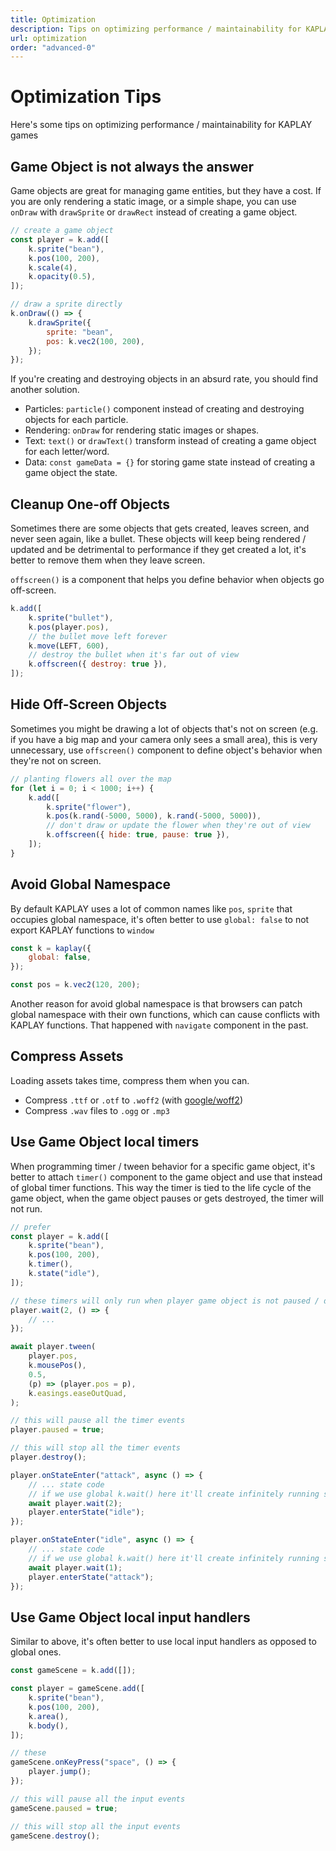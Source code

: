 ```yaml
---
title: Optimization
description: Tips on optimizing performance / maintainability for KAPLAY games.
url: optimization
order: "advanced-0"
---
```



# Optimization Tips

Here's some tips on optimizing performance / maintainability for KAPLAY games

## Game Object is not always the answer

Game objects are great for managing game entities, but they have a cost. If you
are only rendering a static image, or a simple shape, you can use `onDraw` with
`drawSprite` or `drawRect` instead of creating a game object.

```js
// create a game object
const player = k.add([
    k.sprite("bean"),
    k.pos(100, 200),
    k.scale(4),
    k.opacity(0.5),
]);

// draw a sprite directly
k.onDraw(() => {
    k.drawSprite({
        sprite: "bean",
        pos: k.vec2(100, 200),
    });
});
```

If you're creating and destroying objects in an absurd rate, you should find
another solution.

- Particles: `particle()` component instead of creating and destroying objects
  for each particle.
- Rendering: `onDraw` for rendering static images or shapes.
- Text: `text()` or `drawText()` transform instead of creating a game object for
  each letter/word.
- Data: `const gameData = {}` for storing game state instead of creating a game
  object the state.

## Cleanup One-off Objects

Sometimes there are some objects that gets created, leaves screen, and never
seen again, like a bullet. These objects will keep being rendered / updated and
be detrimental to performance if they get created a lot, it's better to remove
them when they leave screen.

`offscreen()` is a component that helps you define behavior when objects go
off-screen.

```js
k.add([
    k.sprite("bullet"),
    k.pos(player.pos),
    // the bullet move left forever
    k.move(LEFT, 600),
    // destroy the bullet when it's far out of view
    k.offscreen({ destroy: true }),
]);
```

## Hide Off-Screen Objects

Sometimes you might be drawing a lot of objects that's not on screen (e.g. if
you have a big map and your camera only sees a small area), this is very
unnecessary, use `offscreen()` component to define object's behavior when
they're not on screen.

```js
// planting flowers all over the map
for (let i = 0; i < 1000; i++) {
    k.add([
        k.sprite("flower"),
        k.pos(k.rand(-5000, 5000), k.rand(-5000, 5000)),
        // don't draw or update the flower when they're out of view
        k.offscreen({ hide: true, pause: true }),
    ]);
}
```

## Avoid Global Namespace

By default KAPLAY uses a lot of common names like `pos`, `sprite` that occupies
global namespace, it's often better to use `global: false` to not export KAPLAY
functions to `window`

```js
const k = kaplay({
    global: false,
});

const pos = k.vec2(120, 200);
```

<Info
    crew="bobo"
    title="Browsers replace the global namespace whenever they feel like it.">
Another reason for avoid global namespace is that browsers can patch global
namespace with their own functions, which can cause conflicts with KAPLAY
functions. That happened with `navigate` component in the past.
</Info>

## Compress Assets

Loading assets takes time, compress them when you can.

- Compress `.ttf` or `.otf` to `.woff2` (with
  [google/woff2](https://github.com/google/woff2))
- Compress `.wav` files to `.ogg` or `.mp3`

## Use Game Object local timers

When programming timer / tween behavior for a specific game object, it's better
to attach `timer()` component to the game object and use that instead of global
timer functions. This way the timer is tied to the life cycle of the game
object, when the game object pauses or gets destroyed, the timer will not run.

```js
// prefer
const player = k.add([
    k.sprite("bean"),
    k.pos(100, 200),
    k.timer(),
    k.state("idle"),
]);

// these timers will only run when player game object is not paused / destroyed
player.wait(2, () => {
    // ...
});

await player.tween(
    player.pos,
    k.mousePos(),
    0.5,
    (p) => (player.pos = p),
    k.easings.easeOutQuad,
);

// this will pause all the timer events
player.paused = true;

// this will stop all the timer events
player.destroy();

player.onStateEnter("attack", async () => {
    // ... state code
    // if we use global k.wait() here it'll create infinitely running state transitions even when player game object doesn't exist anymore
    await player.wait(2);
    player.enterState("idle");
});

player.onStateEnter("idle", async () => {
    // ... state code
    // if we use global k.wait() here it'll create infinitely running state transitions even when player game object doesn't exist anymore
    await player.wait(1);
    player.enterState("attack");
});
```

## Use Game Object local input handlers

Similar to above, it's often better to use local input handlers as opposed to
global ones.

```js
const gameScene = k.add([]);

const player = gameScene.add([
    k.sprite("bean"),
    k.pos(100, 200),
    k.area(),
    k.body(),
]);

// these
gameScene.onKeyPress("space", () => {
    player.jump();
});

// this will pause all the input events
gameScene.paused = true;

// this will stop all the input events
gameScene.destroy();
```
